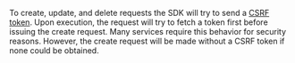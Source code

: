 To create, update, and delete requests the SDK will try to send a [CSRF token](https://en.wikipedia.org/wiki/Cross-site_request_forgery#Cookie-to-header_token).
Upon execution, the request will try to fetch a token first before issuing the create request.
Many services require this behavior for security reasons. However, the create request will be made without a CSRF token if none could be obtained.

